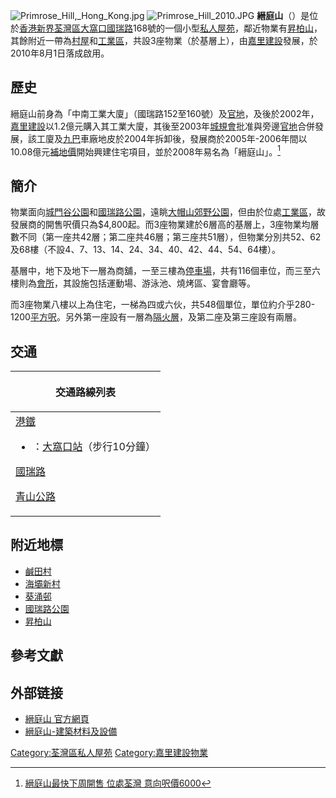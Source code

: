 {{NoteTA
|G1=Unit
}}
{{Infobox housinghk
| name = 縉庭山<br/>Primrose Hill
| logo= 
| photo = Primrose Hill 201106.JPG
| phototitle = 縉庭山西面
| address= {{HKG}}[[新界|新界]][[荃灣區|荃灣區]][[大窩口|大窩口]]國瑞路168號
| developer= [[嘉里建設|嘉里建設]]
| manager= 
| use = 住宅、商舖
| blocknumber = 3
| floor_area = 
| floornumber = 48（第一座）<br/>52（第二座）<br/>57（第三座）<br/>（連6層基層）
| yearofcompletion = 2010年
| former = 中南工業大廈、官地
| facilities = 會所、停車場
| website = {{URL|http://www.primrosehill.com.hk/}}
}}
[[File:Primrose_Hill,_Hong_Kong.jpg|thumb]]
[[File:Primrose_Hill_2010.JPG|thumb]]
'''縉庭山'''（{{lang-en|Primrose Hill}}）是位於[[香港|香港]][[新界|新界]][[荃灣區|荃灣區]][[大窩口|大窩口]][[國瑞路|國瑞路]]168號的一個小型[[私人住宅|私人屋苑]]，鄰近物業有[[昇柏山|昇柏山]]，其餘附近一帶為[[村屋|村屋]]和[[工業區|工業區]]，共設3座物業（於基層上），由[[嘉里建設|嘉里建設]]發展，於2010年8月1日落成啟用。

== 歷史 ==
縉庭山前身為「中南工業大廈」（國瑞路152至160號）及[[官地|官地]]，及後於2002年，[[嘉里建設|嘉里建設]]以1.2億元購入其工業大廈，其後至2003年[[城規會|城規會]]批准與旁邊[[官地|官地]]合併發展，該工廈及[[九巴|九巴]]車廠地皮於2004年拆卸後，發展商於2005年-2006年間以10.08億元[[補地價|補地價]]開始興建住宅項目，並於2008年易名為「縉庭山」。<ref>[http://www.mpfinance.com/htm/Finance/20090606/News/la_laa1.htm 縉庭山最快下周開售 位處荃灣 意向呎價6000]</ref>

== 簡介 ==
物業面向[[城門谷公園|城門谷公園]]和[[國瑞路公園|國瑞路公園]]，遠眺[[大帽山郊野公園|大帽山郊野公園]]，但由於位處[[工業區|工業區]]，故發展商的開售呎價只為$4,800起。而3座物業建於6層高的基層上，3座物業均層數不同（第一座共42層；第二座共46層；第三座共51層），但物業分別共52、62及68樓（不設4、7、13、14、24、34、40、42、44、54、64樓）。

基層中，地下及地下一層為商舖，一至三樓為[[停車場|停車場]]，共有116個車位，而三至六樓則為[[會所|會所]]，其設施包括運動場、游泳池、燒烤區、宴會廳等。

而3座物業八樓以上為住宅，一梯為四或六伙，共548個單位，單位約介乎280-1200[[平方呎|平方呎]]。另外第一座設有一層為[[隔火層|隔火層]]，及第二座及第三座設有兩層。

== 交通 ==
{| class="mw-collapsible mw-collapsed wikitable" style="margin: 0 auto; width: auto;" 
! 交通路線列表
|-
|
;[[港鐵|港鐵]]
*{{港鐵路線標誌|TWL}}：[[大窩口站|大窩口站]]（步行10分鐘）

;[[國瑞路|國瑞路]]
{{九龍新界巴士簡單列表|32M|36|235}}
{{新界專線小巴簡單列表|83A|86|86A}}

;[[青山公路|青山公路]]
{{九龍新界巴士簡單列表|30|31|38A|38B|40|42C|48X|57M|58M|59A|61M|67M|69M|69P|73X|260C|265M|269A|269M|278X|290|290A|290B|290X|848|N260|N269|N290|X42P}}
{{大嶼山巴士簡單列表|E32|E32A}}
{{新界專線小巴簡單列表|401}}
|}

== 附近地標 ==
* [[鹹田村|鹹田村]]
* [[海壩新村|海壩新村]]
* [[葵涌邨|葵涌邨]]
* [[國瑞路公園|國瑞路公園]]
* [[昇柏山|昇柏山]]

==參考文獻==
{{reflist}}

== 外部链接 ==
* [https://web.archive.org/web/20100801082111/http://www.primrosehill.com.hk/ 縉庭山 官方網頁]
* [https://web.archive.org/web/20100801091249/http://www.primrosehill.com.hk/fitting.html 縉庭山-建築材料及設備]

{{嘉里集團}}
[[Category:荃灣區私人屋苑|Category:荃灣區私人屋苑]]
[[Category:嘉里建設物業|Category:嘉里建設物業]]